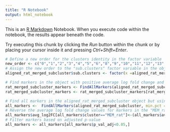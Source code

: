 ```yaml
---
title: "R Notebook"
output: html_notebook
---
```


This is an [R Markdown](http://rmarkdown.rstudio.com) Notebook. When you execute code within the notebook, the results appear beneath the code. 

Try executing this chunk by clicking the *Run* button within the chunk or by placing your cursor inside it and pressing *Ctrl+Shift+Enter*. 



```r
# Define a new order for the clusters identity in the factor variable
new_order <- c("0","1","2","3","4","5","6","8","9","10","11","12","13","14","15","16","17","18","19","20","21","22","23","24","25","26","27","7_0","7_1","7_2","7_3")
# Assign the new order to the "sub.clusters" factor variable in the object
aligned_rat_merged_subcluster$sub.clusters <- factor(x =aligned_rat_merged_subcluster$sub.clusters , levels = new_order)
```


```r
# Find markers in the object with positive average log fold change and filter based on adjusted p-value and using wilcox test
rat_merged_subcluster_markers <- FindAllMarkers(aligned_rat_merged_subcluster, only.pos = TRUE, min.pct = 0.25, logfc.threshold = 0.25)
rat_merged_subcluster_markers <- rat_merged_subcluster_markers[rat_merged_subcluster_markers$p_val_adj<0.05,]
```




```r
# Find all markers in the aligned_rat_merged_subcluster object but using the DESeq2 test
all_markers <-  FindAllMarkers(aligned_rat_merged_subcluster, min.pct = 0.25, test.use = "DESeq2",  verbose = T)
# Reverse the average log fold change values for markers in the "MEM_rat" cluster
all_markers$avg_log2FC[all_markers$cluster=="MEM_rat"]<-(all_markers$avg_log2FC[all_markers$cluster=="MEM_rat"])*-1
# Filter markers based on adjusted p-value
all_markers <- all_markers[all_markers$p_val_adj<0.05,]
```



